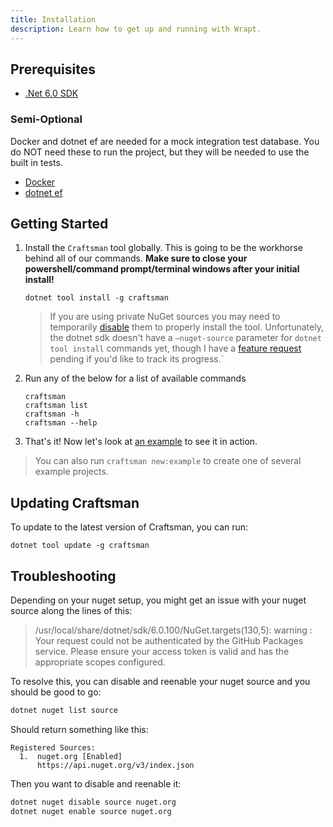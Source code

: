 ```yaml
---
title: Installation
description: Learn how to get up and running with Wrapt.
---
```


## Prerequisites

- [.Net 6.0 SDK](https://dotnet.microsoft.com/download/dotnet-core/6.0) 

### Semi-Optional
Docker and dotnet ef are needed for a mock integration test database. You do NOT need these to run the project, but they will be needed to use the built in tests.

- [Docker](https://docs.docker.com/get-docker/) 
- [dotnet ef](https://docs.microsoft.com/en-us/ef/core/cli/dotnet)

## Getting Started
1. Install the `Craftsman` tool globally. This is going to be the workhorse behind all of our commands. **Make sure to close your powershell/command prompt/terminal windows after your initial install!**

   ```shell
   dotnet tool install -g craftsman
   ```

   > If you are using private NuGet sources you may need to temporarily [disable](https://docs.microsoft.com/en-us/dotnet/core/tools/dotnet-nuget-disable-source) them to properly install the tool. Unfortunately, the dotnet sdk doesn't 
   have a `–nuget-source` parameter for `dotnet tool install` commands yet, though I have a [feature request](https://github.com/dotnet/sdk/issues/15477) pending if you'd like to track its progress.`

2. Run any of the below for a list of available commands

   ```shell
   craftsman 
   craftsman list
   craftsman -h
   craftsman --help
   ```

3. That's it! Now let's look at [an example](/docs/tutorial) to see it in action.

> You can also run `craftsman new:example` to create one of several example projects.

## Updating Craftsman
To update to the latest version of Craftsman, you can run:
```shell
dotnet tool update -g craftsman
```

## Troubleshooting
Depending on your nuget setup, you might get an issue with your nuget source along the lines of this:

> /usr/local/share/dotnet/sdk/6.0.100/NuGet.targets(130,5): warning : Your request could not be authenticated by the GitHub Packages service. Please ensure your access token is valid and has the appropriate scopes configured.

To resolve this, you can disable and reenable your nuget source and you should be good to go:
```bash
dotnet nuget list source
```

Should return something like this:
```
Registered Sources:
  1.  nuget.org [Enabled]
      https://api.nuget.org/v3/index.json
```

Then you want to disable and reenable it:
```bash
dotnet nuget disable source nuget.org
dotnet nuget enable source nuget.org
```
